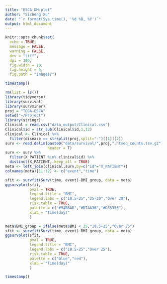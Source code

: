 ```yaml
---
title: "ESCA KM-plot"
author: "Sicheng Xu"
date: "`r format(Sys.time(), '%d %B, %Y')`"
output: html_document
---
```


```r
knitr::opts_chunk$set(
  echo = TRUE,
  message = FALSE,
  warning = FALSE,
  dev = "tiff",
  dpi = 300,
  fig.width = 10,
  fig.height = 6,
  fig.path = "images/")
```

```r
timestamp()
```

```r
rm(list = ls())
library(tidyverse)
library(survival)
library(survminer)
proj = "TCGA-ESCA"
setwd("~/Project")
library(stringr)
Clinical = read.csv("data_output/Clinical.csv")
Clinical$id = str_sub(Clinical$id,1,12)
clinical <- Clinical %>%
  filter(disease == strsplit(proj,split="-")[[1]][2])
surv <- read.delim(paste0("data/survival/",proj,".htseq_counts.tsv.gz"),
                   header = T) 
surv <- surv %>%
  filter(X_PATIENT %in% clinical$id) %>%
  distinct(X_PATIENT,.keep_all = TRUE)
meta <- left_join(clinical,surv,by=c("id"="X_PATIENT"))
colnames(meta)[11:12] <- c("event","time")
```

```r
sfit <- survfit(Surv(time, event)~BMI_group, data = meta)
ggsurvplot(sfit,
           pval = TRUE,
           legend.title = "BMI",
           legend.labs = c("18.5-25","25-30","Over 30"),
           risk.table = TRUE,
           palette = c("#94BBAD","#D7AA36","#D85356"),
           xlab = "Time(day)"
           )
```

```r
meta$BMI_group = ifelse(meta$BMI < 25,"18.5-25","Over 25")
sfit <- survfit(Surv(time, event)~BMI_group, data = meta)
ggsurvplot(sfit,
           pval = TRUE,
           legend.title = "BMI",
           legend.labs = c("18.5-25","Over 25"),
           risk.table = TRUE,
           palette = c("blue","red"),
           xlab = "Time(day)"
           )
```

```r
timestamp()
```


